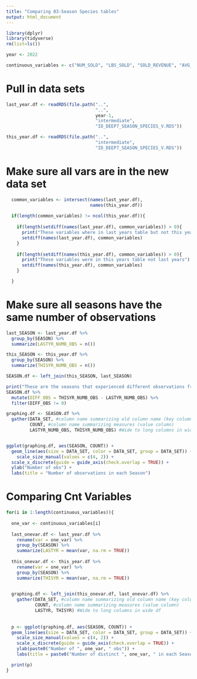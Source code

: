 ---
title: "Comparing 03-Season Species tables"
output: html_document
---

```{r}
library(dplyr)
library(tidyverse)
rm(list=ls())

year <- 2022

continuous_variables <- c("NUM_SOLD", "LBS_SOLD", "SOLD_REVENUE", "AVG_LBS_PIECE", "AVG_PRICE_LB")


```

# Pull in data sets
```{r}
last_year.df <- readRDS(file.path("..",
                                  "..",
                                  year-1,
                                  "intermediate",
                                  "ID_DEEP7_SEASON_SPECIES_V.RDS"))

this_year.df <- readRDS(file.path("..",
                                  "intermediate",
                                  "ID_DEEP7_SEASON_SPECIES_V.RDS"))


```


# Make sure all vars are in the new data set 
```{r}
  common_variables <- intersect(names(last_year.df),
                                names(this_year.df))
  
  if(length(common_variables) != ncol(this_year.df)){
    
    if(length(setdiff(names(last_year.df), common_variables)) > 0){
      print("These variables where in last years table but not this years")
      setdiff(names(last_year.df), common_variables)
    }
    
    if(length(setdiff(names(this_year.df), common_variables)) > 0){
      print("These variables were in this years table not last years")
      setdiff(names(this_year.df), common_variables)
    }

  }


```

# Make sure all seasons have the same number of observations
```{r}
last_SEASON <- last_year.df %>% 
  group_by(SEASON) %>%
  summarize(LASTYR_NUMB_OBS = n()) 

this_SEASON <- this_year.df %>% 
  group_by(SEASON) %>%
  summarize(THISYR_NUMB_OBS = n()) 

SEASON.df <- left_join(this_SEASON, last_SEASON)

print("These are the seasons that experienced different observations from last year to this year")
SEASON.df %>% 
  mutate(DIFF_OBS = THISYR_NUMB_OBS - LASTYR_NUMB_OBS) %>% 
  filter(DIFF_OBS != 0)

graphing.df <- SEASON.df %>%
  gather(DATA_SET, #column name summarizing old column name (key column)
         COUNT, #column name summarizing measures (value column)
         LASTYR_NUMB_OBS, THISYR_NUMB_OBS) #Wide to long columns in wide df


ggplot(graphing.df, aes(SEASON, COUNT)) +
  geom_line(aes(size = DATA_SET, color = DATA_SET, group = DATA_SET)) +
    scale_size_manual(values = c(4, 2)) +
  scale_x_discrete(guide = guide_axis(check.overlap = TRUE)) +
  ylab("Number of obs") + 
  labs(title = "Number of observations in each Season")

```


# Comparing Cnt Variables
```{r}

for(i in 1:length(continuous_variables)){
  
  one_var <- continuous_variables[i]
  
  last_onevar.df <- last_year.df %>% 
    rename(var = one_var) %>%
    group_by(SEASON) %>%
    summarize(LASTYR = mean(var, na.rm = TRUE))
  
  this_onevar.df <- this_year.df %>% 
    rename(var = one_var) %>%
    group_by(SEASON) %>%
    summarize(THISYR = mean(var, na.rm = TRUE)) 

  
  graphing.df <- left_join(this_onevar.df, last_onevar.df) %>%
    gather(DATA_SET, #column name summarizing old column name (key column)
           COUNT, #column name summarizing measures (value column)
           LASTYR, THISYR) #Wide to long columns in wide df
  
  
  p <- ggplot(graphing.df, aes(SEASON, COUNT)) +
  geom_line(aes(size = DATA_SET, color = DATA_SET, group = DATA_SET)) +
    scale_size_manual(values = c(4, 2)) +
    scale_x_discrete(guide = guide_axis(check.overlap = TRUE)) +
    ylab(paste0("Number of ", one_var, " obs")) + 
    labs(title = paste0("Number of distinct ", one_var, " in each Season"))

  print(p)
}

```




